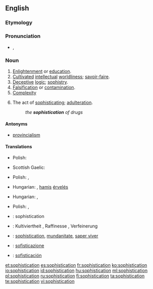 ==English==

===Etymology===
{{suffix|sophisticate|ion}}

===Pronunciation===
* {{IPA|/səˌfɪs.tɪˈkeɪ.ʃən/}}, {{X-SAMPA|/s@%fIs.tI"keI.S@n/}}

===Noun===
{{en-noun|-}}

# [[enlightenment|Enlightenment]] or [[education]].
# [[cultivated|Cultivated]] [[intellectual]] [[worldliness]]; [[savoir-faire]].
# [[deceptive|Deceptive]] [[logic]]; [[sophistry]].
# [[falsification|Falsification]] or [[contamination]].
# [[complexity|Complexity]]
# {{context|archaic|lang=en}} The act of [[sophisticate|sophisticating]]; [[adulteration]].
#: ''the '''sophistication''' of drugs''
#: {{rfquotek|Boyle}}

====Antonyms====
* {{sense|cultivated intellectual worldliness}} [[provincialism]]

====Translations====
{{trans-top|enlightenment or education}}
* Polish: {{t-|pl|zaawansowanie|n}}
{{trans-mid}}
* Scottish Gaelic: {{t-|gd|ionnsachadh|m}} {{qualifier|education}}
{{trans-bottom}}

{{trans-top|cultivated intellectual worldliness; savoir-faire}}
* Polish: {{t-|pl|obycie|n}}, {{t-|pl|wyrobienie|n}}
{{trans-mid}}
{{trans-bottom}}

{{trans-top|deceptive logic; sophistry}}
* Hungarian: {{t-|hu|álokoskodás}}, [[hamis]] [[érvelés]]
{{trans-mid}}
{{trans-bottom}}

{{trans-top|falsification or contamination}}
* Hungarian: {{t-|hu|meghamisítás}}, {{t-|hu|elferdítés}}
{{trans-mid}}
{{trans-bottom}}

{{trans-top|complexity}}
* Polish: {{t+|pl|finezja|f}}, {{t-|pl|wyrafinowanie|n}}
{{trans-mid}}
{{trans-bottom}}

{{checktrans-top}}
* {{ttbc|fr}}: sophistication {{f}}
* {{ttbc|de}}: Kultiviertheit {{f}}, Raffinesse {{f}}, Verfeinerung {{f}}
* {{ttbc|ia}}: [[sophistication]], [[mundanitate]], [[saper viver]]
* {{ttbc|it}}: [[sofisticazione]]
{{trans-mid}}
* {{ttbc|es}}: [[sofisticación]]
{{trans-bottom}}

[[et:sophistication]]
[[es:sophistication]]
[[fr:sophistication]]
[[ko:sophistication]]
[[io:sophistication]]
[[id:sophistication]]
[[hu:sophistication]]
[[ml:sophistication]]
[[pl:sophistication]]
[[ru:sophistication]]
[[fi:sophistication]]
[[ta:sophistication]]
[[te:sophistication]]
[[vi:sophistication]]